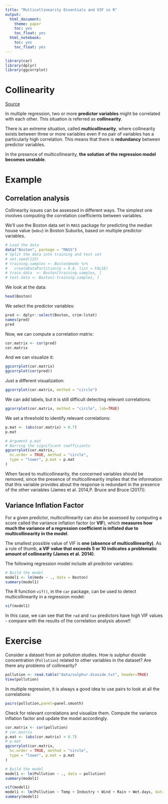 ```yaml
---
title: "Multicollinearity Essentials and VIF in R"
output: 
  html_document: 
    theme: paper
    toc: yes
    toc_float: yes
  html_notebook: 
    toc: yes
    toc_float: yes
---
```



```r
library(car)
library(dplyr)
library(ggcorrplot)
```


# Collinearity

[Source](http://www.sthda.com/english/articles/39-regression-model-diagnostics/160-multicollinearity-essentials-and-vif-in-r/) 

In multiple regression, two or more **predictor variables** might be correlated with each other. This situation is referred as **collinearity**.

There is an extreme situation, called **multicollinearity**, where collinearity exists between three or more variables even if no pair of variables has a particularly high correlation. This means that there is **redundancy** between predictor variables.

In the presence of multicollinearity, **the solution of the regression model becomes unstable**.


# Example

## Correlation analysis

Collinearity issues can be assessed in different ways. The simplest one involves computing the correlation coefficients between variables.

We’ll use the Boston data set in `MASS` package for predicting the median house value (`mdev`) in Boston Suburbs, based on multiple predictor variables.

```r
# Load the data
data("Boston", package = "MASS")
# Split the data into training and test set
# set.seed(123)
# training.samples <- Boston$medv %>%
#   createDataPartition(p = 0.8, list = FALSE)
# train.data  <- Boston[training.samples, ]
# test.data <- Boston[-training.samples, ]
```

We look at the data:

```r
head(Boston)
```

We select the predictor variables:

```r
pred <- dplyr::select(Boston, crim:lstat)
names(pred)
pred
```

Now, we can compute a correlation matrix:

```r
cor.matrix <- cor(pred)
cor.matrix
```

And we can visualize it:

```r
ggcorrplot(cor.matrix)
ggcorrplot(cor(pred))
```

Just a different visualization:

```r
ggcorrplot(cor.matrix, method = "circle")
```

We can add labels, but it is still difficult detecting relevant correlations: 

```r
ggcorrplot(cor.matrix, method = "circle", lab=TRUE)
```

We set a threshold to identify relevant correlations:

```r
p.mat <- (abs(cor.matrix) > 0.7)
p.mat
```


```r
# Argument p.mat
# Barring the significant coefficients
ggcorrplot(cor.matrix,
  hc.order = TRUE, method = "circle",
  type = "lower", p.mat = p.mat
)
```

When faced to multicollinearity, the concerned variables should be removed, since the presence of multicollinearity implies that the information that this variable provides about the response is redundant in the presence of the other variables (James et al. 2014,P. Bruce and Bruce (2017)).

## Variance Inflation Factor

For a given predictor, multicollinearity can also be assessed by computing a score called the variance inflation factor (or **VIF**), which **measures how much the variance of a regression coefficient is inflated due to multicollinearity in the model**.

The smallest possible value of VIF is **one (absence of multicollinearity)**. As a rule of thumb, **a VIF value that exceeds 5 or 10 indicates a problematic amount of collinearity (James et al. 2014)**.

The following regression model include all predictor variables:

```r
# Build the model
model1 <- lm(medv ~ ., data = Boston)
summary(model1)
```


The R function `vif()`, in the `car` package, can be used to detect multicollinearity in a regression model:

```r
vif(model1)
```

In this case, we can see that the `rad` and `tax` predictors have high VIF values - compare with the results of the correlation analysis above!!

# Exercise

Consider a dataset from air pollution studies. How is sulphur dioxide concentration (`Pollution`) related to other variables in the dataset? Are there any problems of collinearity?

```r
pollution <- read.table("data/sulphur.dioxide.txt", header=TRUE)
View(pollution)
```

In multiple regression, it is always a good idea to use pairs to look at all the correlations:

```r
pairs(pollution,panel=panel.smooth)
```

Check for relevant correlations and visualize them. Compute the variance inflation factor and update the model accordingly.

```r
cor.matrix <- cor(pollution)
# cor.matrix
p.mat <- (abs(cor.matrix) > 0.7)
# p.mat
ggcorrplot(cor.matrix,
  hc.order = TRUE, method = "circle",
  type = "lower", p.mat = p.mat
)
```

```r
# Build the model
model1 <- lm(Pollution ~ ., data = pollution)
summary(model1)
```
```r
vif(model1)
model1 <- lm(Pollution ~ Temp + Industry + Wind + Rain + Wet.days, data = pollution)
summary(model1)
```

